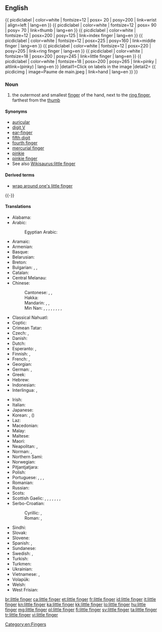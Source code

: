 ==English==
{{picdic
|image=Paume de main.jpeg
|width=310
|labels=
{{ picdiclabel | color=white | fontsize=18 | posx=100 | posy=179 | link=palm | lang=en }}
{{ picdiclabel | color=white | fontsize=12 | posx= 20 | posy=200 | link=wrist | align=left | lang=en }}
{{ picdiclabel | color=white | fontsize=12 | posx= 90 | posy= 70 | link=thumb | lang=en }}
{{ picdiclabel | color=white | fontsize=12 | posx=200 | posy=125 | link=index finger | lang=en }}
{{ picdiclabel | color=white | fontsize=12 | posx=225 | posy=160 | link=middle finger | lang=en }}
{{ picdiclabel | color=white | fontsize=12 | posx=220 | posy=205 | link=ring finger | lang=en }}
{{ picdiclabel | color=white | fontsize=18 | posx=200 | posy=245 | link=little finger | lang=en }}
{{ picdiclabel | color=white | fontsize=18 | posx=200 | posy=265 | link=pinky | altlink=(pinky) | lang=en }}
|detail1=Click on labels in the image
|detail2=
{{ picdicimg | image=Paume de main.jpeg | link=hand | lang=en }}
}}

===Noun===
{{en-noun|head=[[little]] [[finger]]}}

# the outermost and smallest [[finger]] of the hand, next to the [[ring finger]], farthest from the [[thumb]]

====Synonyms====
* [[auricular]]
* [[digit V]]
* [[ear-finger]]
* [[fifth digit]]
* [[fourth finger]]
* [[mercurial finger]]
* [[pinkie]]
* [[pinkie finger]]
* See also [[Wikisaurus:little finger]]

====Derived terms====
* [[wrap around one's little finger]]

{{-}}

====Translations====
{{trans-top|outermost and smallest finger of the hand}}
* Alabama: {{t|akz|ilbochòosi}}
* Arabic: {{t|ar|خِنْصِر|m}}
*: Egyptian Arabic: {{t|arz|خنصر|m|tr=xínṣar|sc=Arab}}
* Aramaic: {{t|arc|ܚܨܪܐ|m|tr=ḥeṣrāʾ|sc=Hebr}}
* Armenian: {{t|hy|ճկույթ}}
* Basque: {{t|eu|atxiki}}
* Belarusian: {{t|be|мязінец|m|tr=mjazínjec|sc=Cyrl}}
* Breton: {{t+|br|biz-bihan|m}}
* Bulgarian: {{t+|bg|кутре|n|tr=kútre|sc=Cyrl}}, {{t|bg|малък пръст|m|tr=málǎk prǎst|sc=Cyrl}}, {{t|bg|малешка|f|tr=maléška|sc=Cyrl}}
* Catalan: {{t|ca|dit petit|m}}
* Central Melanau: {{t|mel|tujok ingeh}}
* Chinese:
*: Cantonese: {{t|yue|小指|tr=siu2 zi2}}, {{t|yue|手指尾|tr=sau2 zi2 mei5-1}}, {{t|yue|尾指|tr=mei5-1 zi2}}
*: Hakka: {{t|hak|手指尾|tr=sú-chṳ́-mî, sú-chí-mî}}
*: Mandarin: {{t+|cmn|小指|tr=xiǎozhǐ|sc=Hani}}, {{t+|cmn|小拇指|tr=xiǎomǔzhǐ}}, {{t|cmn|尾指|tr=wěizhǐ}}
*: Min Nan: {{t+|nan|尾指|tr=bóe-cháiⁿ, bé-cháiⁿ}}, {{t|nan|尾指仔|tr=bóe-cháiⁿ-á, bé-cháiⁿ-á}}, {{t|nan|尾指指|tr=bóe-chéng-cháiⁿ, bé-chéng-cháiⁿ}}, {{t|nan|尾指指仔|tr=bóe-chéng-cháiⁿ-á, bé-chéng-cháiⁿ-á}}, {{t|nan|煞尾指|tr=soah-bóe-cháiⁿ}}, {{t|nan|尾指頭仔}}, {{t|nan|尾指头仔|tr=bóe-chéng-thâu-á}}, {{t|nan|尾抅仔|tr=bé-niuh--á}}, {{t|nan|不吉|tr=put-kiat}}
* Classical Nahuatl: {{t|nci|mahpiltōntli}}
* Coptic: {{t|cop|ⲥⲁⲗⲟⲩⲡⲓⲛ|m|tr=ṣalubin, ṣalupin}}
* Crimean Tatar: {{t|crh|kiçik parmaq}}
* Czech: {{t+|cs|malík|m}}, {{t+|cs|malíček|m}}
* Danish: {{t|da|lillefinger}}
* Dutch: {{t+|nl|pink|m}}
* Esperanto: {{t|eo|malgranda fingro}}, {{t|eo|etfingro}}
* Finnish: {{t+|fi|pikkusormi}}, {{t+|fi|pikkuvarvas}}
* French: {{t+|fr|petit doigt|m}}, {{t+|fr|auriculaire|m}}
* Georgian: {{t|ka|ნეკი}}
* German: {{t+|de|kleiner Finger|m}}, {{t|de|kleine Zehe|f}}
* Greek: {{t+|el|μικρός|m}}
* Hebrew: {{t+|he|זרת|f|tr=zéret|sc=Hebr}}
* Indonesian: {{t+|id|jari kelingking}}
* Interlingua: {{t|ia|digito auricular}}, {{t|ia|auricular}}
{{trans-mid}}
* Irish: {{t|ga|méar bheag|f}}
* Italian: {{t+|it|mignolo|m}}
* Japanese: {{t+|ja|小指|tr=こゆび, koyubi|sc=Jpan}}
* Korean: {{t+|ko|새끼손가락|sc=Kore}}, {{t+|ko|소지|sc=Kore}} ({{t+|ko|小指|sc=Kore}})
* Laz: {{t|lzz|წულუ კითი|tr=culu kiti|sc=Geor}}
* Macedonian: {{t|mk|мал прст|m|tr=mal p'rst}}
* Malay: {{t|ms|jari kelengkeng}}
* Maltese: {{t|mt|saba’ żgħir|m}}
* Maori: {{t|mi|kōiti}}
* Neapolitan: {{t|nap|mignulìllo|m}}, {{t|nap|dito piccerillo|m}}
* Norman: {{t|nrf|p'tit dé|m}} {{qualifier|Jersey}}, {{t|nrf|p'tit quérouin|m}} {{qualifier|Guernsey}}
* Northern Sami: {{t|se|čelččen}}
* Norwegian: {{t|no|lillefinger|m}}
* Pitjantjatjara: {{t|pjt|maṟa ngaḻi}}
* Polish: {{t|pl|palec mały|m}}
* Portuguese: {{t+|pt|dedo mínimo|m}}, {{t+|pt|mínimo|m}}, {{t+|pt|dedo auricular|m}}, {{qualifier|Brazil}} {{t+|pt|mindinho|m}}
* Romanian: {{t|ro|deget mic|n}}
* Russian: {{t+|ru|мизи́нец|m}}
* Scots: {{t|sco|pinkie}}
* Scottish Gaelic: {{t|gd|lùdag|f}}, {{t|gd|luad|m}}, {{t|gd|corra-mheur|f}}, {{t|gd|gilceag|f}}, {{t|gd|lùidean|m}}, {{t|gd|brideagaidh|f}}, {{t|gd|cuisteag|f}}, {{t|gd|lùdan|m}}
* Serbo-Croatian:
*: Cyrillic: {{t|sh|мали прст|m}}, {{t|sh|малић|m}}
*: Roman: {{t|sh|mali prst|m}}, {{t|sh|malić|m}}
* Sindhi: {{t+|sd|چِيچَ|f}}
* Slovak: {{t|sk|malíček|m}}
* Slovene: {{t+|sl|mezinec|m}}
* Spanish: {{t|es|dedo meñique|m}}, {{t+|es|meñique|m}}
* Sundanese: {{t|su|cingir}}
* Swedish: {{t+|sv|lillfinger}}, {{t+|sv|lilltå}}
* Turkish: {{t+|tr|serçe parmağı}}
* Turkmen: {{t|tk|külembike}}
* Ukrainian: {{t|uk|мізинець|m|tr=mizýnecʹ|sc=Cyrl}}
* Vietnamese: {{t+|vi|ngón út}}, {{t+|vi|ngón tay út}}
* Volapük: {{t+|vo|rikül}}
* Welsh: {{t|cy|bys bach|m}}
* West Frisian: {{t|fy|pink}}
{{trans-bottom}}

[[Category:en:Fingers]]

[[br:little finger]]
[[ca:little finger]]
[[et:little finger]]
[[fr:little finger]]
[[id:little finger]]
[[it:little finger]]
[[kn:little finger]]
[[ka:little finger]]
[[kk:little finger]]
[[lo:little finger]]
[[hu:little finger]]
[[mg:little finger]]
[[pl:little finger]]
[[fi:little finger]]
[[sv:little finger]]
[[ta:little finger]]
[[tr:little finger]]
[[vi:little finger]]